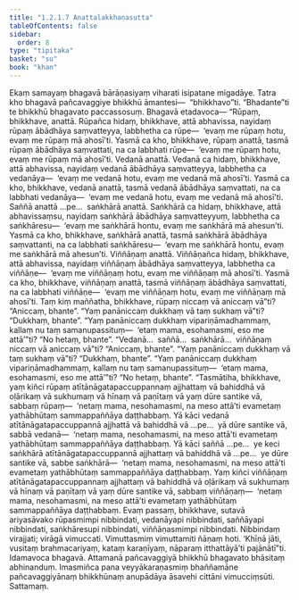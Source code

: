 ```yaml
---
title: "1.2.1.7 Anattalakkhaṇasutta"
tableOfContents: false
sidebar:
  order: 8
type: "tipitaka"
basket: "su"
book: "khan"
---
```



<DynamicBreadcrumb />

<Division number="59" book="khan" bookNo="13" page="55">

<Paragraph number="297" book="khan">
Ekaṃ samayaṃ bhagavā bārāṇasiyaṃ viharati isipatane migadāye. Tatra kho bhagavā pañcavaggiye bhikkhū āmantesi—  “bhikkhavo”ti. “Bhadante”ti te bhikkhū bhagavato paccassosuṃ. Bhagavā etadavoca—
</Paragraph>

<Paragraph number="298" book="khan">
“Rūpaṃ, bhikkhave, anattā. Rūpañca hidaṃ, bhikkhave, attā abhavissa, nayidaṃ rūpaṃ ābādhāya saṃvatteyya, labbhetha ca rūpe—  ‘evaṃ me rūpaṃ hotu, evaṃ me rūpaṃ mā ahosī’ti. Yasmā ca kho, bhikkhave, rūpaṃ anattā, tasmā rūpaṃ ābādhāya saṃvattati, na ca labbhati rūpe—  ‘evaṃ me rūpaṃ hotu, evaṃ me rūpaṃ mā ahosī’ti.
</Paragraph>

<Paragraph number="299" book="khan">
Vedanā anattā. Vedanā ca hidaṃ, bhikkhave, attā abhavissa, nayidaṃ vedanā ābādhāya saṃvatteyya, labbhetha ca vedanāya—  ‘evaṃ me vedanā hotu, evaṃ me vedanā mā ahosī’ti. Yasmā ca kho, bhikkhave, vedanā anattā, tasmā vedanā ābādhāya saṃvattati, na ca labbhati vedanāya—  ‘evaṃ me vedanā hotu, evaṃ me vedanā mā ahosī’ti.
</Paragraph>

<Paragraph number="300" book="khan">
Saññā anattā …pe…  saṅkhārā anattā. Saṅkhārā ca hidaṃ, bhikkhave, attā abhavissaṃsu, nayidaṃ saṅkhārā ābādhāya saṃvatteyyuṃ, labbhetha ca saṅkhāresu—  ‘evaṃ me saṅkhārā hontu, evaṃ me saṅkhārā mā ahesun’ti. Yasmā ca kho, bhikkhave, saṅkhārā anattā, tasmā saṅkhārā ābādhāya saṃvattanti, na ca labbhati saṅkhāresu—  ‘evaṃ me saṅkhārā hontu, evaṃ me saṅkhārā mā ahesun’ti.
</Paragraph>

<Paragraph number="301" book="khan">
Viññāṇaṃ anattā. Viññāṇañca hidaṃ, bhikkhave, attā abhavissa, nayidaṃ viññāṇaṃ ābādhāya saṃvatteyya, labbhetha ca viññāṇe—  ‘evaṃ me viññāṇaṃ hotu, evaṃ me viññāṇaṃ mā ahosī’ti. Yasmā ca kho, bhikkhave, viññāṇaṃ anattā, tasmā viññāṇaṃ ābādhāya saṃvattati, na ca labbhati viññāṇe—  ‘evaṃ me viññāṇaṃ hotu, evaṃ me viññāṇaṃ mā ahosī’ti.
</Paragraph>

<Paragraph number="302" book="khan">
Taṃ kiṃ maññatha, bhikkhave, rūpaṃ niccaṃ vā aniccaṃ vā”ti? “Aniccaṃ, bhante”. “Yaṃ panāniccaṃ dukkhaṃ vā taṃ sukhaṃ vā”ti? “Dukkhaṃ, bhante”. “Yaṃ panāniccaṃ dukkhaṃ vipariṇāmadhammaṃ, kallaṃ nu taṃ samanupassituṃ—  ‘etaṃ mama, esohamasmi, eso me attā’”ti? “No hetaṃ, bhante”. “Vedanā…  saññā…  saṅkhārā…  viññāṇaṃ niccaṃ vā aniccaṃ vā”ti? “Aniccaṃ, bhante”. “Yaṃ panāniccaṃ dukkhaṃ vā taṃ sukhaṃ vā”ti? “Dukkhaṃ, bhante”. “Yaṃ panāniccaṃ dukkhaṃ vipariṇāmadhammaṃ, kallaṃ nu taṃ samanupassituṃ—  ‘etaṃ mama, esohamasmi, eso me attā’”ti? “No hetaṃ, bhante”.
</Paragraph>

<Paragraph number="303" book="khan">
“Tasmātiha, bhikkhave, yaṃ kiñci rūpaṃ atītānāgatapaccuppannaṃ ajjhattaṃ vā bahiddhā vā oḷārikaṃ vā sukhumaṃ vā hīnaṃ vā paṇītaṃ vā yaṃ dūre santike vā, sabbaṃ rūpaṃ—  ‘netaṃ mama, nesohamasmi, na meso attā’ti evametaṃ yathābhūtaṃ sammappaññāya daṭṭhabbaṃ.
</Paragraph>

<Paragraph number="304" book="khan">
Yā kāci vedanā atītānāgatapaccuppannā ajjhattā vā bahiddhā vā …pe…  yā dūre santike vā, sabbā vedanā—  ‘netaṃ mama, nesohamasmi, na meso attā’ti evametaṃ yathābhūtaṃ sammappaññāya daṭṭhabbaṃ.
</Paragraph>

<Paragraph number="305" book="khan">
Yā kāci saññā …pe…  ye keci saṅkhārā atītānāgatapaccuppannā ajjhattaṃ vā bahiddhā vā …pe…  ye dūre santike vā, sabbe saṅkhārā—  ‘netaṃ mama, nesohamasmi, na meso attā’ti evametaṃ yathābhūtaṃ sammappaññāya daṭṭhabbaṃ.
</Paragraph>

<Paragraph number="306" book="khan">
Yaṃ kiñci viññāṇaṃ atītānāgatapaccuppannaṃ ajjhattaṃ vā bahiddhā vā oḷārikaṃ vā sukhumaṃ vā hīnaṃ vā paṇītaṃ vā yaṃ dūre santike vā, sabbaṃ viññāṇaṃ—  ‘netaṃ mama, nesohamasmi, na meso attā’ti evametaṃ yathābhūtaṃ sammappaññāya daṭṭhabbaṃ.
</Paragraph>

<Paragraph number="307" book="khan">
Evaṃ passaṃ, bhikkhave, sutavā ariyasāvako rūpasmimpi nibbindati, vedanāyapi nibbindati, saññāyapi nibbindati, saṅkhāresupi nibbindati, viññāṇasmimpi nibbindati. Nibbindaṃ virajjati; virāgā vimuccati. Vimuttasmiṃ vimuttamiti ñāṇaṃ hoti. ‘Khīṇā jāti, vusitaṃ brahmacariyaṃ, kataṃ karaṇīyaṃ, nāparaṃ itthattāyā’ti pajānātī”ti.
</Paragraph>

<Paragraph number="308" book="khan">
Idamavoca bhagavā. Attamanā pañcavaggiyā bhikkhū bhagavato bhāsitaṃ abhinanduṃ. Imasmiñca pana veyyākaraṇasmiṃ bhaññamāne pañcavaggiyānaṃ bhikkhūnaṃ anupādāya āsavehi cittāni vimucciṃsūti.

</Paragraph>
</Division>

<Paragraph number="309" type="center" book="khan">
Sattamaṃ.
</Paragraph>